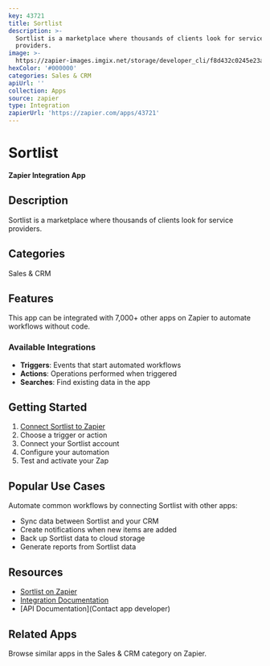 ```yaml
---
key: 43721
title: Sortlist
description: >-
  Sortlist is a marketplace where thousands of clients look for service
  providers.
image: >-
  https://zapier-images.imgix.net/storage/developer_cli/f8d432c0245e23a1b050512d4f58ed81.png?auto=format%2Ccompress&ixlib=python-3.0.0&q=50
hexColor: '#000000'
categories: Sales & CRM
apiUrl: ''
collection: Apps
source: zapier
type: Integration
zapierUrl: 'https://zapier.com/apps/43721'
---
```

# Sortlist

**Zapier Integration App**

## Description

Sortlist is a marketplace where thousands of clients look for service providers.

## Categories

Sales & CRM

## Features

This app can be integrated with 7,000+ other apps on Zapier to automate workflows without code.

### Available Integrations

- **Triggers**: Events that start automated workflows
- **Actions**: Operations performed when triggered
- **Searches**: Find existing data in the app

## Getting Started

1. [Connect Sortlist to Zapier](https://zapier.com/apps/43721)
2. Choose a trigger or action
3. Connect your Sortlist account
4. Configure your automation
5. Test and activate your Zap

## Popular Use Cases

Automate common workflows by connecting Sortlist with other apps:

- Sync data between Sortlist and your CRM
- Create notifications when new items are added
- Back up Sortlist data to cloud storage
- Generate reports from Sortlist data

## Resources

- [Sortlist on Zapier](https://zapier.com/apps/43721)
- [Integration Documentation](https://zapier.com/apps/43721/integrations)
- [API Documentation](Contact app developer)

## Related Apps

Browse similar apps in the Sales & CRM category on Zapier.
